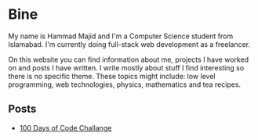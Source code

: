 # Bine

My name is Hammad Majid and I&apos;m a Computer Science student from
Islamabad. I&apos;m currently doing full-stack web development as a
freelancer.

On this website you can find information about me, projects I have
worked on and posts I have written. I write mostly about stuff I find
interesting so there is no specific theme. These topics might include:
low level programming, web technologies, physics, mathematics and tea
recipes.

## Posts

- [100 Days of Code Challange](/post/100-days-of-code)
